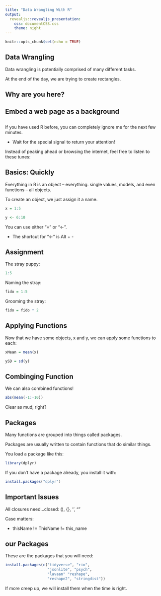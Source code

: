 ```yaml
---
title: "Data Wrangling With R"
output:
  revealjs::revealjs_presentation:
    css: documentCSS.css
    theme: night
---
```


```r
knitr::opts_chunk$set(echo = TRUE)
```

## Data Wrangling

Data wrangling is potentially comprised of many different tasks.

At the end of the day, we are trying to create rectangles.

## {data-background="https://assets.mubi.com/images/film/18159/image-w856.jpg?1445924140"}

## {data-background="http://theopenews.com/images/articoli/horse.jpg"}

## {data-background="http://wpmedia.o.canada.com/2014/06/martin-tata9.jpg"}

## Why are you here?

## Embed a web page as a background {data-background-iframe="https://www.youtube.com/watch?v=_UQsqFiyw9k"}

## 

If you have used R before, you can completely ignore me for the next few minutes. 

  - Wait for the special signal to return your attention!

Instead of peaking ahead or browsing the internet, feel free to listen to these tunes:


## Basics: Quickly

Everything in R is an object -- everything. single values, models, and even functions -- all objects.

To create an object, we just assign it a name.

```r
x = 1:5

y <- 6:10
```

You can use either "=" or "<-".

- The shortcut for "<-" is Alt + -

## Assignment

The stray puppy:

```r
1:5
```

Naming the stray:

```r
fido = 1:5
```

Grooming the stray:

```r
fido = fido * 2
```



## Applying Functions

Now that we have some objects, x and y, we can apply some functions to each:

```r

xMean = mean(x)

ySD = sd(y)

```


## Combinging Function

We can also combined functions!

```r

abs(mean(-1:-10))

```

Clear as mud, right?

## Packages

Many functions are grouped into things called packages. 

Packages are usually written to contain functions that do similar things.

You load a package like this:

```r
library(dplyr)
```


If you don't have a package already, you install it with:

```r
install.packages("dplyr")
```

## Important Issues

All closures need...closed: (), {}, '', ""

Case matters:

  -  thisName != ThisName != this_name
  
## our Packages

These are the packages that you will need:

```r
install.packages(c("tidyverse", "rio", 
                   "jsonlite", "psych", 
                   "lavaan" "reshape", 
                   "reshape2", "stringdist"))
```

If more creep up, we will install them when the time is right.